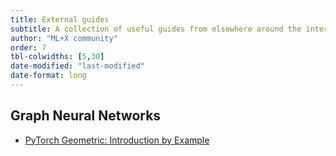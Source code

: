 ```yaml
---
title: External guides
subtitle: A collection of useful guides from elsewhere around the internet.
author: "ML+X community"
order: 7
tbl-colwidths: [5,30]
date-modified: "last-modified"
date-format: long
---
```



## Graph Neural Networks

- [PyTorch Geometric: Introduction by Example](https://pytorch-geometric.readthedocs.io/en/latest/get_started/introduction.html) 